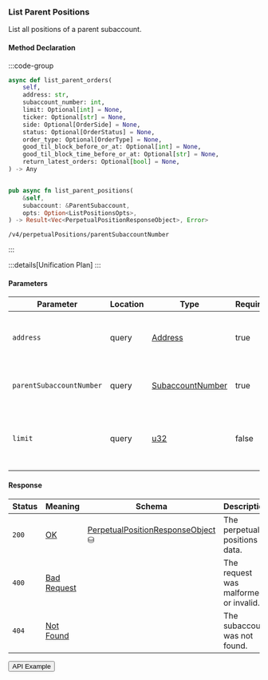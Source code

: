 
### List Parent Positions

List all positions of a parent subaccount.

#### Method Declaration

:::code-group

```python [Python]
async def list_parent_orders(
    self,
    address: str,
    subaccount_number: int,
    limit: Optional[int] = None,
    ticker: Optional[str] = None,
    side: Optional[OrderSide] = None,
    status: Optional[OrderStatus] = None,
    order_type: Optional[OrderType] = None,
    good_til_block_before_or_at: Optional[int] = None,
    good_til_block_time_before_or_at: Optional[str] = None,
    return_latest_orders: Optional[bool] = None,
) -> Any
```

```typescript [TypeScript]

```

```rust [Rust]
pub async fn list_parent_positions(
    &self,
    subaccount: &ParentSubaccount,
    opts: Option<ListPositionsOpts>,
) -> Result<Vec<PerpetualPositionResponseObject>, Error>
```

```url [API]
/v4/perpetualPositions/parentSubaccountNumber
```

:::

:::details[Unification Plan]
:::

#### Parameters

| Parameter                | Location | Type               | Required | Description                                                  |
| ------------------------ | -------- | ------------------ | -------- | ------------------------------------------------------------ |
| `address`                | query    | [Address]          | true     | The wallet address that owns the account.                    |
| `parentSubaccountNumber` | query    | [SubaccountNumber] | true     | Subaccount number of the parent subaccount.                  |
| `limit`                  | query    | [u32]              | false    | Maximum number of asset positions to return in the response. |

#### Response

| Status | Meaning       | Schema                              | Description                           |
| ------ | ------------- | ----------------------------------- | ------------------------------------- |
| `200`  | [OK]          | [PerpetualPositionResponseObject] ⛁ | The perpetual positions data.         |
| `400`  | [Bad Request] |                                     | The request was malformed or invalid. |
| `404`  | [Not Found]   |                                     | The subaccount was not found.         |

<Button href="https://indexer.v4testnet.dydx.exchange/v4/perpetualPositions/parentSubaccountNumber?address=dydx14zzueazeh0hj67cghhf9jypslcf9sh2n5k6art&parentSubaccountNumber=0">
  API Example
</Button>

[Address]: /types/address
[SubaccountNumber]: /types/subaccount_number
[OK]: /types/ok
[PerpetualPositionResponseObject]: /types/perpetual_position_response_object
[Address]: /types/address
[u32]: /types/u32
[PerpetualPositionResponseObject]: /types/perpetual_position_response_object
[Bad Request]: /types/bad-request
[Not Found]: /types/not-found
